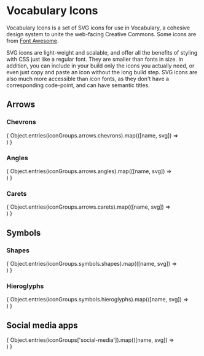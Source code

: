 

<Meta title="Vocabulary/Icons"/>

# Vocabulary Icons

Vocabulary Icons is a set of SVG icons for use in Vocabulary, a cohesive design system to unite the web-facing
Creative Commons. Some icons are from  [Font Awesome](https://fontawesome.com).

SVG icons are light-weight and scalable, and offer all the benefits of styling with CSS just like a regular font.
They are smaller than fonts in size. In addition, you can include in your build only the icons you actually need,
or even just copy and paste an icon without the long build step. SVG icons are also much more accessible than icon
fonts, as they don't have a corresponding code-point, and can have semantic titles.

## Arrows

### Chevrons

<IconGallery>
  {
    Object.entries(iconGroups.arrows.chevrons).map(([name, svg]) => <IconItem key={name} name={name}>
      <div style={{ height:'16px', width: '16px' }} dangerouslySetInnerHTML={{ __html: svg }} />
    </IconItem>)
  }
</IconGallery>

### Angles

<IconGallery>
  {
    Object.entries(iconGroups.arrows.angles).map(([name, svg]) => <IconItem key={name} name={name}>
      <div style={{ height:'16px', width: '16px' }} dangerouslySetInnerHTML={{ __html: svg }} />
    </IconItem>)
  }
</IconGallery>

### Carets

<IconGallery>
  {
    Object.entries(iconGroups.arrows.carets).map(([name, svg]) => <IconItem key={name} name={name}>
      <div style={{ height:'16px', width: '16px' }} dangerouslySetInnerHTML={{ __html: svg }} />
    </IconItem>)
  }
</IconGallery>

## Symbols

### Shapes

<IconGallery>
  {
    Object.entries(iconGroups.symbols.shapes).map(([name, svg]) => <IconItem key={name} name={name}>
      <div style={{ height:'16px', width: '16px' }} dangerouslySetInnerHTML={{ __html: svg }} />
    </IconItem>)
  }
</IconGallery>

### Hieroglyphs

<IconGallery>
  {
    Object.entries(iconGroups.symbols.hieroglyphs).map(([name, svg]) => <IconItem key={name} name={name}>
      <div style={{ height:'16px', width: '16px' }} dangerouslySetInnerHTML={{ __html: svg }} />
    </IconItem>)
  }
</IconGallery>

## Social media apps

<IconGallery>
  {
    Object.entries(iconGroups['social-media']).map(([name, svg]) => <IconItem key={name} name={name}>
      <div style={{ height:'16px', width: '16px' }} dangerouslySetInnerHTML={{ __html: svg }} />
    </IconItem>)
  }
</IconGallery>
